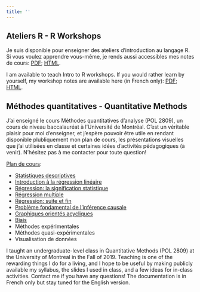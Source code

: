 ```yaml
---
title: ''
---
```


## Ateliers R - R Workshops

Je suis disponible pour enseigner des ateliers d'introduction au langage R. Si vous voulez apprendre vous-même, je rends aussi accessibles mes notes de cours: [PDF](documentation/ateliers-r.pdf); [HTML](documentation/ateliers-r.html).

I am available to teach Intro to R workshops. If you would rather learn by yourself, my workshop notes are available here (in French only): [PDF](documentation/ateliers-r.pdf); [HTML](documentation/ateliers-r.html).

## Méthodes quantitatives - Quantitative Methods 

J'ai enseigné le cours Méthodes quantitatives d'analyse (POL 2809), un cours de niveau baccalauréat à l'Université de Montréal. C'est un véritable plaisir pour moi d'enseigner, et j'espère pouvoir être utile en rendant disponible plubliquement mon plan de cours, les présentations visuelles que j'ai utilisées en classe et certaines idées d'activités pédagogiques (à venir). N'hésitez pas à me contacter pour toute question!

[Plan de cours](documentation/syllabus.pdf): 

- [Statistiques descriptives](documentation/descriptive.pdf)
- [Introduction à la régression linéaire](documentation/ols.pdf)
- [Régression: la signification statistique](documentation/ols-signif.pdf)
- [Régression multiple](documentation/ols-multiple.pdf)
- [Régression: suite et fin](documentation/ols-end.pdf)
- [Problème fondamental de l'inférence causale](documentation/causalinf.pdf)
- [Graphiques orientés acycliques](documentation/goa.pdf)
- [Biais](documentation/biais.pdf)
- Méthodes expérimentales
- Méthodes quasi-expérimentales
- Visualisation de données

I taught an undergraduate-level class in Quantitative Methods (POL 2809) at the University of Montreal in the Fall of 2019. Teaching is one of the rewarding things I do for a living, and I hope to be useful by making publicly available my syllabus, the slides I used in class, and a few ideas for in-class activities. Contact me if you have any questions! The documentation is in French only but stay tuned for the English version.




      